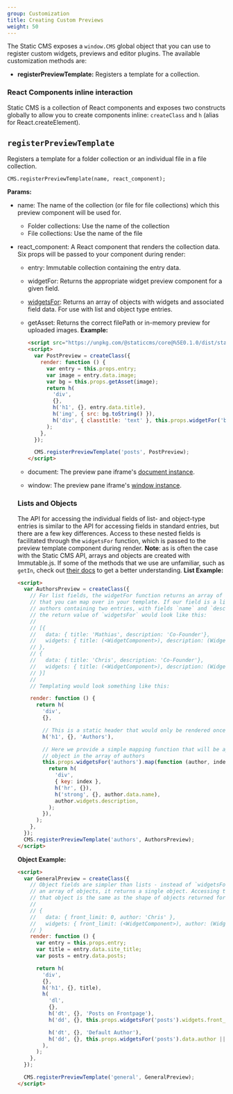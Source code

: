 ```yaml
---
group: Customization
title: Creating Custom Previews
weight: 50
---
```


The Static CMS exposes a `window.CMS` global object that you can use to register custom widgets, previews and editor plugins. The available customization methods are:

- **registerPreviewTemplate:** Registers a template for a collection.

### React Components inline interaction

Static CMS is a collection of React components and exposes two constructs globally to allow you to create components inline: `createClass` and `h` (alias for React.createElement).

## `registerPreviewTemplate`

Registers a template for a folder collection or an individual file in a file collection.

`CMS.registerPreviewTemplate(name, react_component);`

**Params:**

- name: The name of the collection (or file for file collections) which this preview component will be used for.
  - Folder collections: Use the name of the collection
  - File collections: Use the name of the file
- react_component: A React component that renders the collection data. Six props will be passed to your component during render:

  - entry: Immutable collection containing the entry data.
  - widgetFor: Returns the appropriate widget preview component for a given field.
  - [widgetsFor](#lists-and-objects): Returns an array of objects with widgets and associated field data. For use with list and object type entries.
  - getAsset: Returns the correct filePath or in-memory preview for uploaded images.
    **Example:**

    ```html
    <script src="https://unpkg.com/@staticcms/core@%5E0.1.0/dist/static-cms-core.js"></script>
    <script>
      var PostPreview = createClass({
        render: function () {
          var entry = this.props.entry;
          var image = entry.data.image;
          var bg = this.props.getAsset(image);
          return h(
            'div',
            {},
            h('h1', {}, entry.data.title),
            h('img', { src: bg.toString() }),
            h('div', { classtitle: 'text' }, this.props.widgetFor('body')),
          );
        },
      });

      CMS.registerPreviewTemplate('posts', PostPreview);
    </script>
    ```

  - document: The preview pane iframe's [document instance](https://github.com/ryanseddon/react-frame-component/tree/9f8f06e1d3fc40da7122f0a57c62f7dec306e6cb#accessing-the-iframes-window-and-document).
  - window: The preview pane iframe's [window instance](https://github.com/ryanseddon/react-frame-component/tree/9f8f06e1d3fc40da7122f0a57c62f7dec306e6cb#accessing-the-iframes-window-and-document).

  ### Lists and Objects

  The API for accessing the individual fields of list- and object-type entries is similar to the API for accessing fields in standard entries, but there are a few key differences. Access to these nested fields is facilitated through the `widgetsFor` function, which is passed to the preview template component during render.
  **Note**: as is often the case with the Static CMS API, arrays and objects are created with Immutable.js. If some of the methods that we use are unfamiliar, such as `getIn`, check out [their docs](https://facebook.github.io/immutable-js/docs/#/) to get a better understanding.
  **List Example:**

  ```html
  <script>
    var AuthorsPreview = createClass({
      // For list fields, the widgetFor function returns an array of objects
      // that you can map over in your template. If our field is a list of
      // authors containing two entries, with fields `name` and `description`,
      // the return value of `widgetsFor` would look like this:
      //
      // [{
      //   data: { title: 'Mathias', description: 'Co-Founder'},
      //   widgets: { title: (<WidgetComponent>), description: (WidgetComponent>)}
      // },
      // {
      //   data: { title: 'Chris', description: 'Co-Founder'},
      //   widgets: { title: (<WidgetComponent>), description: (WidgetComponent>)}
      // }]
      //
      // Templating would look something like this:

      render: function () {
        return h(
          'div',
          {},

          // This is a static header that would only be rendered once for the entire list
          h('h1', {}, 'Authors'),

          // Here we provide a simple mapping function that will be applied to each
          // object in the array of authors
          this.props.widgetsFor('authors').map(function (author, index) {
            return h(
              'div',
              { key: index },
              h('hr', {}),
              h('strong', {}, author.data.name),
              author.widgets.description,
            );
          }),
        );
      },
    });
    CMS.registerPreviewTemplate('authors', AuthorsPreview);
  </script>
  ```

  **Object Example:**

  ```html
  <script>
    var GeneralPreview = createClass({
      // Object fields are simpler than lists - instead of `widgetsFor` returning
      // an array of objects, it returns a single object. Accessing the shape of
      // that object is the same as the shape of objects returned for list fields:
      //
      // {
      //   data: { front_limit: 0, author: 'Chris' },
      //   widgets: { front_limit: (<WidgetComponent>), author: (WidgetComponent>)}
      // }
      render: function () {
        var entry = this.props.entry;
        var title = entry.data.site_title;
        var posts = entry.data.posts;

        return h(
          'div',
          {},
          h('h1', {}, title),
          h(
            'dl',
            {},
            h('dt', {}, 'Posts on Frontpage'),
            h('dd', {}, this.props.widgetsFor('posts').widgets.front_limit || 0),

            h('dt', {}, 'Default Author'),
            h('dd', {}, this.props.widgetsFor('posts').data.author || 'None'),
          ),
        );
      },
    });

    CMS.registerPreviewTemplate('general', GeneralPreview);
  </script>
  ```
